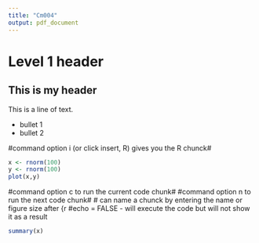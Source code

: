 ```yaml
---
title: "Cm004"
output: pdf_document
---
```

# Level 1 header 
## This is my header

This is a line of text.

- bullet 1
- bullet 2

#command option i (or click insert, R) gives you the R chunck#
```r
x <- rnorm(100)
y <- rnorm(100)
plot(x,y)
```
#command option c to run the current code chunk#
#command option n to run the next code chunk#
# can name a chunck by entering the name or figure size after {r
#echo = FALSE - will execute the code but will not show it as a result 

```r
summary(x)
```

